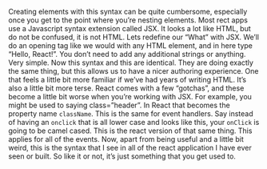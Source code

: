 
<article>
<Lesson {...lessons[3]} />

Creating elements with this syntax can be quite cumbersome, especially once you get to the point where you’re nesting elements. Most rect apps use a Javascript syntax extension called JSX. It looks a lot like HTML, but do not be confused, it is not HTML. Lets redefine our “What” with JSX. We’ll do an opening tag like we would with any HTML element, and in here type “Hello, React!”. You don’t need to add any additional strings or anything. Very simple. Now this syntax and this are identical. They are doing exactly the same thing, but this allows us to have a nicer authoring experience. One that feels a little bit more familiar if we’ve had years of writing HTML. It’s also a little bit more terse. React comes with a few “gotchas”, and these become a little bit worse when you’re working with JSX. For example, you might be used to saying class=”header”. In React that becomes the property name `className`. This is the same for event handlers. Say instead of having an `onclick` that is all lower case and looks like this, your `onClick` is going to be camel cased. This is the react version of that same thing. This applies for all of the events. Now, apart from being useful and a little bit weird, this is the syntax that I see in all of the react application I have ever seen or built. So like it or not, it’s just something that you get used to.

<Index />
</article>
